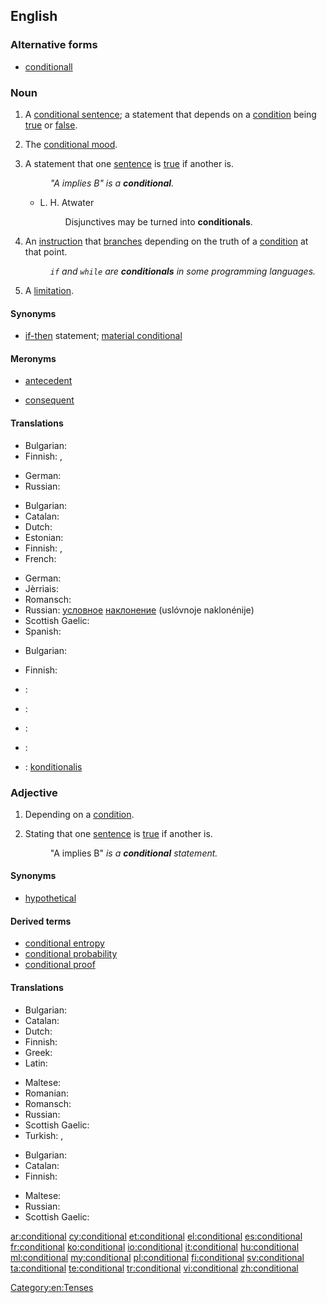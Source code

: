 ==English==

===Alternative forms===
* [[conditionall]] {{qualifier|obsolete}}

===Noun===
{{en-noun}}

# {{context|grammar}} A [[conditional sentence]]; a statement that depends on a [[condition]] being [[true]] or [[false]].
# {{context|grammar}} The [[conditional mood]].
# {{context|logic}} A statement that one [[sentence]] is [[true]] if another is.
#: ''"A implies B" is a '''conditional'''.''
#* L. H. Atwater
#*: Disjunctives may be turned into '''conditionals'''.
# {{context|computing|programming}} An [[instruction]] that [[branch]]es depending on the truth of a [[condition]] at that point.
#: ''<code>if</code> and <code>while</code> are '''conditionals''' in some programming languages.''
# {{context|obsolete}} A [[limitation]].
#: {{rfquotek|Francis Bacon}}

====Synonyms====
* {{sense|in logic}} [[if-then]] statement; [[material conditional]]

====Meronyms====
* {{sense|in logic}} [[antecedent]]
* {{sense|in logic}} [[consequent]]

====Translations====
{{trans-top|statement}}
* Bulgarian: {{t+|bg|условие|n}}
* Finnish: {{t+|fi|ehtolause}}, {{t-|fi|konditionaalilause}}
{{trans-mid}}
* German: {{t+|de|Konditional|n}}
* Russian: {{t+|ru|условие|n|tr=uslóvije}}
{{trans-bottom}}

{{trans-top|mood}}
* Bulgarian: {{t-|bg|условно наклонение|n}}
* Catalan: {{t+|ca|condicional|m}}
* Dutch: {{t+|nl|voorwaardelijke wijs|m}}
* Estonian: {{t-|et|tingiv}}
* Finnish: {{t+|fi|ehtotapa}}, {{t+|fi|konditionaali}}
* French: {{t+|fr|conditionnel|m}}
{{trans-mid}}
* German: {{t+|de|Konditional|n}}
* Jèrriais: {{tø|roa-jer|conditionnel|m}}
* Romansch: {{t-|rm|cundiziunal|m}}
* Russian: [[условный|условное]] [[наклонение]] (uslóvnoje naklonénije) {{n}}
* Scottish Gaelic: {{t-|gd|modh cumhach|m}}
* Spanish: {{t+|es|condicional|m}}
{{trans-bottom}}

{{trans-top|in logic}}
* Bulgarian: {{t+|bg|условие|n}}
{{trans-mid}}
* Finnish: {{t+|fi|ehto}}
{{trans-bottom}}

{{checktrans-top}}
* {{ttbc|fr}}: {{t+|fr|conditionnel|m}}
* {{ttbc|la}}: {{t-|la|condicionalis|m}}
* {{ttbc|pt}}: {{t+|pt|condicional|m}}
* {{ttbc|es}}: {{t+|es|condicional|m}}
* {{ttbc|sv}}: [[konditionalis]]
{{trans-bottom}}

===Adjective===
{{en-adj|-}}

# Depending on a [[condition]].
# {{context|logic}} Stating that one [[sentence]] is [[true]] if another is.
#: "A implies B" '' is a '''conditional''' statement.''

====Synonyms====
* {{sense|in logic}} [[hypothetical]]

====Derived terms====
* [[conditional entropy]]
* [[conditional probability]]
* [[conditional proof]]

====Translations====
{{trans-top|depending on a condition}}
* Bulgarian: {{t+|bg|условен}}
* Catalan: {{t+|ca|condicional}}
* Dutch: {{t+|nl|voorwaardelijk}}
* Finnish: {{t-|fi|ehdollinen}}
* Greek: {{t+|el|υποθετικός|tr=ypothetikós}}
* Latin: {{t-|la|condicionalis|alt=condiciōnālis}}
{{trans-mid}}
* Maltese: {{t-|mt|kundizzjonali}}
* Romanian: {{t-|ro|condițional}}
* Romansch: {{t-|rm|cundiziunal}}
* Russian: {{t+|ru|условный|tr=uslóvnyj}}
* Scottish Gaelic: {{t-|gd|cumhach}}
* Turkish: {{t+|tr|şartlı}}, {{t+|tr|koşullu}}
{{trans-bottom}}

{{trans-top|in logic}}
* Bulgarian: {{t+|bg|условен}}
* Catalan: {{t+|ca|condicional}}
* Finnish: {{t-|fi|ehdollinen}}
{{trans-mid}}
* Maltese: {{t-|mt|kundizzjonali}}
* Russian: {{t+|ru|условный|tr=uslóvnyj}}
* Scottish Gaelic: {{t-|gd|cumhach}}
{{trans-bottom}}

[[Category:en:Tenses]]

[[ar:conditional]]
[[cy:conditional]]
[[et:conditional]]
[[el:conditional]]
[[es:conditional]]
[[fr:conditional]]
[[ko:conditional]]
[[io:conditional]]
[[it:conditional]]
[[hu:conditional]]
[[ml:conditional]]
[[my:conditional]]
[[pl:conditional]]
[[fi:conditional]]
[[sv:conditional]]
[[ta:conditional]]
[[te:conditional]]
[[tr:conditional]]
[[vi:conditional]]
[[zh:conditional]]